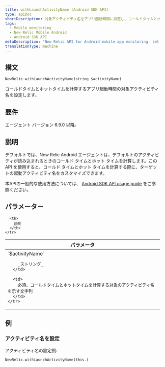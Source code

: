 ```yaml
---
title: withLaunchActivityName (Android SDK API)
type: apiDoc
shortDescription: 対象アクティビティ名をアプリ起動時間に設定し、コールドタイムとホットタイムを算出
tags:
  - Mobile monitoring
  - New Relic Mobile Android
  - Android SDK API
metaDescription: 'New Relic API for Android mobile app monitoring: set target activity name.'
translationType: machine
---
```


## 構文

```
NewRelic.withLaunchActivityName(string $activityName)
```

コールドタイムとホットタイムを計算するアプリ起動時間の対象アクティビティ名を設定します。

## 要件

エージェント バージョン 6.9.0 以降。

## 説明

デフォルトでは、New Relic Android エージェントは、デフォルトのアクティビティが読み込まれるときのコールド タイムとホット タイムを計算します。この API を使用すると、コールド タイムとホット タイムを計算する際に、ターゲットの起動アクティビティ名をカスタマイズできます。

本APIの一般的な使用方法については、 [Android SDK API usage guide](/docs/mobile-monitoring/new-relic-mobile-android/install-configure/work-android-sdk-api) をご参照ください。

## パラメーター

<table>
  <thead>
    <tr>
      <th width="25%">
        パラメータ
      </th>

      <th>
        説明
      </th>
    </tr>
  </thead>

  <tbody>
    <tr>
      <td>
        `$activityName`

        _ストリング_
      </td>

      <td>
        必須。コールドタイムとホットタイムを計算する対象のアクティビティ名を示す文字列
      </td>
    </tr>
  </tbody>
</table>

## 例

### アクティビティ名を設定

アクティビティ名の設定例:

```
NewRelic.withLaunchActivityName(this.)
```